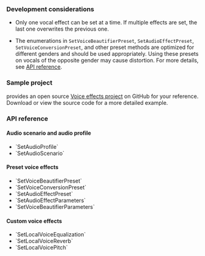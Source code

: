 
<PlatformWrapper platform="unity">

### Development considerations

- Only one vocal effect can be set at a time. If multiple effects are set, the last one overwrites the previous one.

- The enumerations in `SetVoiceBeautifierPreset`, `SetAudioEffectPreset`, `SetVoiceConversionPreset`, and other preset methods are optimized for different genders and should be used appropriately. Using these presets on vocals of the opposite gender may cause distortion. For more details, see [API reference](#api-reference).

### Sample project

<Vg k="COMPANY" /> provides an open source [Voice effects project](https://github.com/AgoraIO-Extensions/Agora-Unity-Quickstart/blob/main/API-Example-Unity/Assets/API-Example/Examples/Advanced/VoiceChanger/VoiceChanger.cs) on GitHub for your reference. Download or view the source code for a more detailed example.

### API reference

#### Audio scenario and audio profile

* <Link to="{{Global.API_REF_UNITY_ROOT}}/class_irtcengine.html#api_irtcengine_setaudioprofile">`SetAudioProfile`</Link>

* <Link to="{{Global.API_REF_UNITY_ROOT}}/class_irtcengine.html#api_irtcengine_setaudioscenario">`SetAudioScenario`</Link>

#### Preset voice effects

* <Link to="{{Global.API_REF_UNITY_ROOT}}/class_irtcengine.html#api_irtcengine_setvoicebeautifierpreset">`SetVoiceBeautifierPreset`</Link>

* <Link to="{{Global.API_REF_UNITY_ROOT}}/class_irtcengine.html#api_irtcengine_setvoiceconversionpreset">`SetVoiceConversionPreset`</Link>

* <Link to="{{Global.API_REF_UNITY_ROOT}}/class_irtcengine.html#api_irtcengine_setaudioeffectpreset">`SetAudioEffectPreset`</Link>

* <Link to="{{Global.API_REF_UNITY_ROOT}}/class_irtcengine.html#api_irtcengine_setaudioeffectparameters">`SetAudioEffectParameters`</Link>

* <Link to="{{Global.API_REF_UNITY_ROOT}}/class_irtcengine.html#api_irtcengine_setvoicebeautifierparameters">`SetVoiceBeautifierParameters`</Link>

#### Custom voice effects

* <Link to="{{Global.API_REF_UNITY_ROOT}}/class_irtcengine.html#api_irtcengine_setlocalvoiceequalization">`SetLocalVoiceEqualization`</Link>

* <Link to="{{Global.API_REF_UNITY_ROOT}}/class_irtcengine.html#api_irtcengine_setlocalvoicereverb">`SetLocalVoiceReverb`</Link>

* <Link to="{{Global.API_REF_UNITY_ROOT}}/class_irtcengine.html#api_irtcengine_setlocalvoicepitch">`SetLocalVoicePitch`</Link>

</PlatformWrapper>